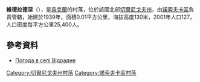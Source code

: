 {{coord|50|50|5|N|31|44|25|E|scale:100000|display=title}}

'''維德拉德涅'''（{{lang-uk|Відрадне}}），是[[烏克蘭|烏克蘭]]的村落，位於該國北部[[切爾尼戈夫州|切爾尼戈夫州]]，由[[諾索夫卡區|諾索夫卡區]]負責管轄，始建於1939年，面積0.01平方公里，海拔高度130米，2001年人口127，人口密度每平方公里25,400人。

==參考資料==
* [http://weather.in.ua/ua/chernigovskaja/3880 Погода в селі Відрадне] {{Wayback|url=http://weather.in.ua/ua/chernigovskaja/3880 |date=20111220112855 }}

[[Category:切爾尼戈夫州村落|Category:切爾尼戈夫州村落]]
[[Category:諾索夫卡區村落|Category:諾索夫卡區村落]]


{{Chernihiv-geo-stub}}